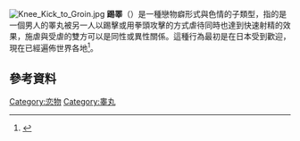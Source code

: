 [[File:Knee_Kick_to_Groin.jpg|thumb]]
'''踢睪'''（{{jp|j=金蹴り}}）是一種戀物癖形式與色情的子類型，指的是一個男人的睪丸被另一人以踢擊或用拳頭攻擊的方式虐待同時也達到快速射精的效果，施虐與受虐的雙方可以是同性或異性關係。這種行為最初是在日本受到歡迎，現在已經遍佈世界各地<ref>{{Cite web|title=Weird Fetish of the Day: Tamakeri|url=http://pizzaclubhouse.com/2013/04/26/wfotd-tamakeri/|access-date=2017-02-24|publisher=Pizza Clubhouse|archive-url=https://web.archive.org/web/20131122235110/http://pizzaclubhouse.com/2013/04/26/wfotd-tamakeri/|archive-date=2013-11-22|dead-url=yes}}</ref>。

== 參考資料 ==
{{Reflist}}
{{戀物}}
{{Porn-stub}}
[[Category:恋物|Category:恋物]]
[[Category:睾丸|Category:睾丸]]